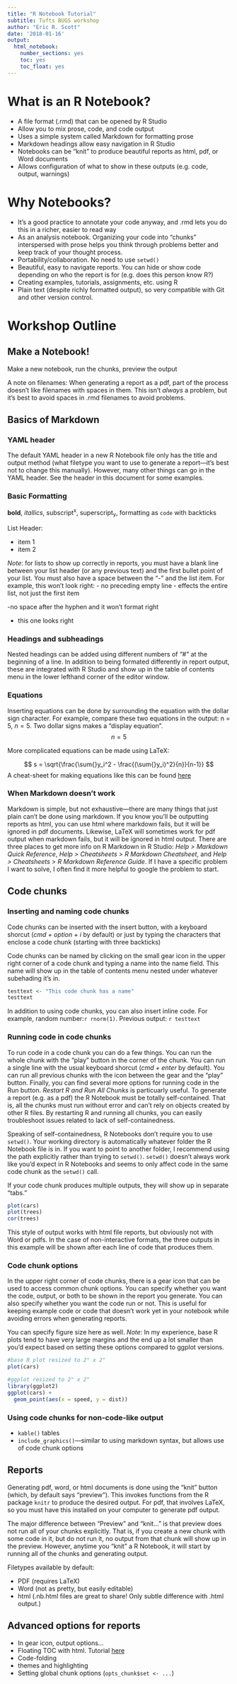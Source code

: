 ```yaml
---
title: "R Notebook Tutorial"
subtitle: Tufts BUGS workshop
author: "Eric R. Scott"
date: '2018-01-16'
output: 
  html_notebook:
    number_sections: yes
    toc: yes
    toc_float: yes
---
```

# What is an R Notebook?
 
 - A file format (.rmd) that can be opened by R Studio
 - Allow you to mix prose, code, and code output
 - Uses a simple system called Markdown for formatting prose
 - Markdown headings allow easy navigation in R Studio
 - Notebooks can be "knit" to produce beautiful reports as html, pdf, or Word documents
 - Allows configuration of what to show in these outputs (e.g. code, output, warnings)

# Why Notebooks?

 - It's a good practice to annotate your code anyway, and .rmd lets you do this in a richer, easier to read way
 - As an analysis notebook.  Organizing your code into "chunks" interspersed with prose helps you think through problems better and keep track of your thought process.
 - Portability/collaboration. No need to use `setwd()`
 - Beautiful, easy to navigate reports. You can hide or show code depending on who the report is for (e.g. does this person know R?)
 - Creating examples, tutorials, assignments, etc. using R
 - Plain text (despite richly formatted output), so very compatible with Git and other version control.
 
# Workshop Outline

## Make a Notebook!
Make a new notebook, run the chunks, preview the output

A note on filenames:  When generating a report as a pdf, part of the process doesn't like filenames with spaces in them.  This isn't *always* a problem, but it's best to avoid spaces in .rmd filenames to avoid problems.
    
## Basics of Markdown

### YAML header
The default YAML header in a new R Notebook file only has the title and output method (what filetype you want to use to generate a report---it's best not to change this manually).  However, many other things can go in the YAML header.  See the header in this document for some examples.

### Basic Formatting
**bold**, *itallics*, subscript^x^, superscript~y~, formatting as `code` with backticks

List Header:

- item 1
- item 2

*Note*: for lists to show up correctly in reports, you must have a blank line between your list header (or any previous text) and the first bullet point of your list.  You must also have a space between the "-" and the list item.  For example, this won't look right:
- no preceding empty line
- effects the entire list, not just the first item

-no space after the hyphen and it won't format right

- this one looks right

### Headings and subheadings
Nested headings can be added using different numbers of "#" at the beginning of a line. In addition to being formated differently in report output, these are integrated with R Studio and show up in the table of contents menu in the lower lefthand corner of the editor window.

### Equations
Inserting equations can be done by surrounding the equation with the dollar sign character.  For example, compare these two equations in the output: n = 5, $n=5$.  Two dollar signs makes a "display equation".
$$n=5$$

More complicated equations can be made using LaTeX:

$$
s = \sqrt{\frac{\sum{}y_i^2 - \frac{(\sum{}y_i)^2}{n}}{n-1}}
$$
A cheat-sheet for making equations like this can be found [here](https://en.wikibooks.org/wiki/LaTeX/Mathematics)

### When Markdown doesn't work
Markdown is simple, but not exhaustive---there are many things that just plain can't be done using markdown.  If you know you'll be outputting reports as html, you can use html where markdown fails, but it will be ignored in pdf documents.  Likewise, LaTeX will sometimes work for pdf output when markdown fails, but it will be ignored in html output.  There are three places to get more info on R Markdown in R Studio: *Help > Markdown Quick Reference*, *Help > Cheatsheets > R Markdown Cheatsheet*, and *Help > Cheatsheets > R Markdown Reference Guide*.  If I have a specific problem I want to solve, I often find it more helpful to google the problem to start.

## Code chunks
### Inserting and naming code chunks
Code chunks can be inserted with the insert button, with a keyboard shorcut (*cmd + option + i* by default) or just by typing the characters that enclose a code chunk (starting with three backticks)

Code chunks can be named by clicking on the small gear icon in the upper right corner of a code chunk and typing a name into the name field.  This name will show up in the table of contents menu nested under whatever subehading it's in.
```r
testtext <- "This code chunk has a name"
testtext
```
In addition to using code chunks, you can also insert inline code.  For example, random number:`r rnorm(1)`. Previous output: `r testtext`

### Running code in code chunks
To run code in a code chunk you can do a few things. You can run the whole chunk with the "play" button in the corner of the chunk.  You can run a single line with the usual keyboard shorcut (*cmd + enter* by default). You can run all previous chunks with the icon between the gear and the "play" button. Finally, you can find several more options for running code in the Run button.  *Restart R and Run All Chunks* is particuarly useful.  To generate a report (e.g. as a pdf) the R Notebook must be totally self-contained.  That is, all the chunks must run without error and can't rely on objects created by other R files.  By restarting R and running all chunks, you can easily troubleshoot issues related to lack of self-containedness.

Speaking of self-containedness, R Notebooks don't require you to use `setwd()`.  Your working directory is automatically whatever folder the R Notebook file is in.  If you want to point to another folder, I recommend using the path explicitly rather than trying to `setwd()`.  `setwd()` doesn't always work like you'd expect in R Notebooks and seems to only affect code in the same code chunk as the `setwd()` call.

If your code chunk produces multiple outputs, they will show up in separate "tabs."  
```r
plot(cars)
plot(trees)
cor(trees)
```
This style of output works with html file reports, but obviously not with Word or pdfs.  In the case of non-interactive formats, the three outputs in this example will be shown after each line of code that produces them.

### Code chunk options
In the upper right corner of code chunks, there is a gear icon that can be used to access common chunk options. You can specify whether you want the code, output, or both to be shown in the report you generate.  You can also specify whether you want the code run or not.  This is useful for keeping example code or code that doesn't work yet in your notebook while avoiding errors when generating reports.

You can specify figure size here as well. *Note*: In my experience, base R plots tend to have very large margins and the end up a lot smaller than you'd expect based on setting these options compared to ggplot versions.
```r
#base R plot resized to 2" x 2"
plot(cars)

#ggplot resized to 2" x 2"
library(ggplot2)
ggplot(cars) +
  geom_point(aes(x = speed, y = dist))
```




### Using code chunks for non-code-like output


- `kable()` tables
- `include_graphics()`---similar to using markdown syntax, but allows use of code chunk options

## Reports

Generating pdf, word, or html documents is done using the "knit" button (which, by default says "preview").  This invokes functions from the R package `knitr` to produce the desired output.  For pdf, that involves LaTeX, so you must have this installed on your computer to generate pdf output.

The major difference between "Preview" and "knit..." is that preview does not run all of your chunks explicitly.  That is, if you create a new chunk with some code in it, but do not run it, no output from that chunk will show up in the preview.  However, anytime you "knit" a R Notebook, it will start by running all of the chunks and generating output.

Filetypes available by default:

- PDF (requires LaTeX)
- Word (not as pretty, but easily editable)
- html (.nb.html files are great to share! Only subtle difference with .html output.)

## Advanced options for reports

- In gear icon, output options...
- Floating TOC with html. Tutorial [here](http://rmarkdown.rstudio.com/html_document_format.html#table_of_contents)
- Code-folding
- themes and highlighting
- Setting global chunk options (`opts_chunk$set <- ...`)

   
